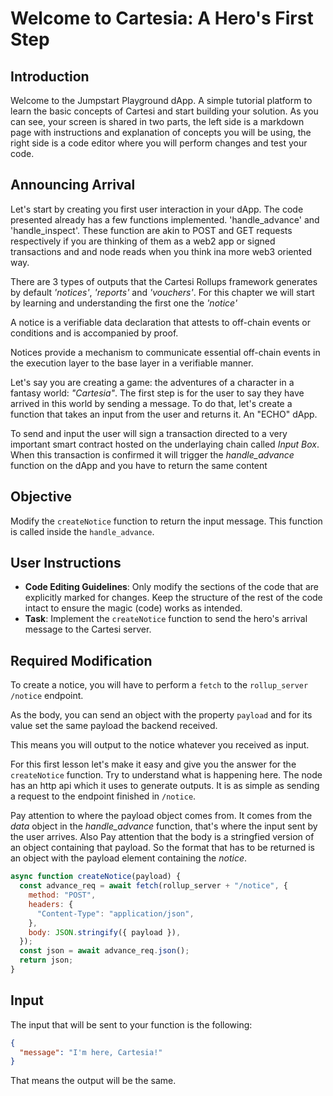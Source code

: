 # Welcome to Cartesia: A Hero's First Step

## Introduction
Welcome to the Jumpstart Playground dApp. A simple tutorial platform to learn the basic concepts of Cartesi and start building your solution. As you can see, your screen is shared in two parts, the left side is a markdown page with instructions and explanation of concepts you will be using, the right side is a code editor where you will perform changes and test your code. 

## Announcing Arrival

Let's start by creating you first user interaction in your dApp. The code presented already has a few functions implemented. 'handle_advance' and 'handle_inspect'. These function are akin to POST and GET requests respectively if you are thinking of them as a web2 app or signed transactions and and node reads when you think ina more web3 oriented way.

There are 3 types of outputs that the Cartesi Rollups framework generates by default *'notices'*, *'reports'* and *'vouchers'*. For this chapter we will start by learning and understanding the first one the *'notice'*

A notice is a verifiable data declaration that attests to off-chain events or conditions and is accompanied by proof.

Notices provide a mechanism to communicate essential off-chain events in the execution layer to the base layer in a verifiable manner.

Let's say you are creating a game: the adventures of a character in a fantasy world: *"Cartesia"*. The first step is for the user to say they have arrived in this world by sending a message. To do that, let's create a function that takes an input from the user and returns it. An "ECHO" dApp.

To send and input the user will sign a transaction directed to a very important smart contract hosted on the underlaying chain called *Input Box*. When this transaction is confirmed it will trigger the *handle_advance* function on the dApp and you have to return the same content

## Objective
Modify the `createNotice` function to return the input message. This function is called inside the `handle_advance`. 

## User Instructions
- **Code Editing Guidelines**: Only modify the sections of the code that are explicitly marked for changes. Keep the structure of the rest of the code intact to ensure the magic (code) works as intended.
- **Task**: Implement the `createNotice` function to send the hero's arrival message to the Cartesi server.

## Required Modification
To create a notice, you will have to perform a `fetch` to the `rollup_server` `/notice` endpoint.

As the body, you can send an object with the property `payload` and for its value set the same payload the backend received.

This means you will output to the notice whatever you received as input.

For this first lesson let's make it easy and give you the answer for the `createNotice` function. Try to understand what is happening here. The node has an http api which it uses to generate outputs. It is as simple as sending a request to the endpoint finished in `/notice`. 

Pay attention to where the payload object comes from. It comes from the *data* object in the *handle_advance* function, that's where the input sent by the user arrives. Also Pay attention that the body is a stringfied version of an object containing that payload. So the format that has to be returned is an object with the payload element containing the *notice*.

```javascript
async function createNotice(payload) {
  const advance_req = await fetch(rollup_server + "/notice", {
    method: "POST",
    headers: {
      "Content-Type": "application/json",
    },
    body: JSON.stringify({ payload }),
  });
  const json = await advance_req.json();
  return json; 
}
```

## Input
The input that will be sent to your function is the following:
```json
{
  "message": "I'm here, Cartesia!"
}
```
That means the output will be the same.

